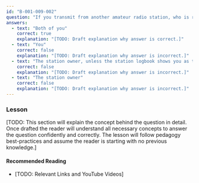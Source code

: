 ```yaml
---
id: "B-001-009-002"
question: "If you transmit from another amateur radio station, who is responsible for its operation?"
answers:
  - text: "Both of you"
    correct: true
    explanation: "[TODO: Draft explanation why answer is correct.]"
  - text: "You"
    correct: false
    explanation: "[TODO: Draft explanation why answer is incorrect.]"
  - text: "The station owner, unless the station logbook shows you as the control operator"
    correct: false
    explanation: "[TODO: Draft explanation why answer is incorrect.]"
  - text: "The station owner"
    correct: false
    explanation: "[TODO: Draft explanation why answer is incorrect.]"
---
```


### Lesson

[TODO: This section will explain the concept behind the question in detail. Once drafted the reader will understand all necessary concepts to answer the question confidently and correctly. The lesson will follow pedagogy best-practices and assume the reader is starting with no previous knowledge.]

#### Recommended Reading

- [TODO: Relevant Links and YouTube Videos]
